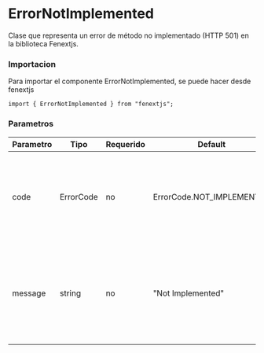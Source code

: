 # ErrorNotImplemented

Clase que representa un error de método no implementado (HTTP 501) en la biblioteca Fenextjs.

### Importacion

Para importar el componente ErrorNotImplemented, se puede hacer desde fenextjs

```tsx copy
import { ErrorNotImplemented } from "fenextjs";
```

### Parametros

| Parametro | Tipo | Requerido | Default | Descripcion |
| --------- | ---- | --------- | ------- | ----------- |
| code | ErrorCode | no | ErrorCode.NOT_IMPLEMENTED | Código de error específico que indica que el servidor no soporta el método solicitado. |
| message | string | no | "Not Implemented" | Mensaje de error que describe la naturaleza del problema cuando un método no está implementado en el servidor. |
